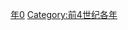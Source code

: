 {{Catnav|頁面分類|历史|歷史時代|年|前4世纪各年}}

{{catmore}}
{{Commons category|390 BC}}

[[Category:前390年代|年0]]
[[Category:前4世纪各年|Category:前4世纪各年]]